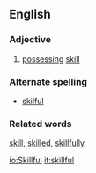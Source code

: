 ==English==
===Adjective===
# [[possessing]] [[skill]]

===Alternate spelling===
*[[skilful]]

===Related words===
[[skill]], [[skilled]], [[skillfully]]

[[io:Skillful]]
[[it:skillful]]